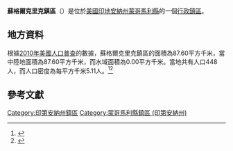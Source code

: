 {{noteTA
|G1=USState
|G2=地名
|G3=Unit
}}
{{Infobox settlement
|official_name            = 蘇格爾克里克鎮區
|native_name = Sugar Creek Township
|settlement_type          = [[行政鎮區|行政鎮區]]
|image_skyline            = 
|imagesize                = 
|image_map                = Map highlighting Sugar Creek Township, Montgomery County, Indiana.svg
|mapsize                  = 250px
|pushpin_map  =USA Indiana
|pushpin_label = 蘇格爾克里克鎮區
|pushpin_label_position   = top
|pushpin_map_caption      = 蘇格爾克里克鎮區在印地安納州的位置
|subdivision_type         = [[世界政區索引|國家]]
|subdivision_type1        = [[美国州份|州份]]
|subdivision_type2        = [[印地安納州行政区划|縣]]
|subdivision_name         = [[美国|美国]]
|subdivision_name1        = [[印地安納州|印地安納州]]
|subdivision_name2        = [[蒙哥馬利縣_(印地安納州)|蒙哥馬利縣]]
|elevation_ft             = 804
|elevation_m              = 245
|timezone                 = [[北美东部時區|北美东部時區]]
|area_total_km2           = 87.60
|area_land_km2            = 87.60
|area_water_km2           = 0.00
|area_total_sq_mi         = 
|area_land_sq_mi          = 
|area_water_sq_mi         = 
|population_as_of         = [[2010年美國人口普查|2010]]
|population_footnotes     = 
|population_total         = 448
|population_density_km2   = auto
|population_density_sq_mi = auto
|utc_offset               = -5
|coordinates              = {{coord|40|10|44|N|86|45|43|W|display=inline,title}}
| coor_pinpoint           = 
| coordinates_footnotes   = 
|timezone_DST             = EDT
|utc_offset_DST           = -4
|postal_code_type         = [[美國郵區編號|郵區編號]]
|postal_code              = 46035, 47930, 47933, 47940, 47955
|area_code                = {{link-en|北美电话区号765|Area code 765|765}}
|blank_name = [[地名信息系统|GNIS ID]]
|blank_info = 453883
}}
'''蘇格爾克里克鎮區'''（{{lang-en|Sugar Creek Township}}）是位於[[美國|美國]][[印地安納州|印地安納州]][[蒙哥馬利縣_(印地安納州)|蒙哥馬利縣]]的一個[[行政鎮區|行政鎮區]]。

== 地方資料 ==
根據[[2010年美國人口普查|2010年美國人口普查]]的數據，蘇格爾克里克鎮區的面積為87.60平方千米，當中陸地面積為87.60平方千米，而水域面積為0.00平方千米。當地共有人口448人，而人口密度為每平方千米5.11人。<ref name="GR8">{{cite web|url=http://factfinder2.census.gov|publisher=[[美国人口调查局|美国人口调查局]]|accessdate=2011-05-14|title=American FactFinder|archive-date=2013-09-11|archive-url=https://web.archive.org/web/20130911234518/http://factfinder2.census.gov/|dead-url=no}}</ref><ref>{{cite web|url=https://www.citypopulation.de/en/usa/indiana/admin/|title=USA: Indiana (Counties and Townships) - City Population|access-date=2020-08-07|archive-date=2020-04-22|archive-url=https://web.archive.org/web/20200422090607/https://www.citypopulation.de/en/usa/indiana/admin/|dead-url=no}}</ref>

== 參考文獻 ==
{{reflist}}

{{蒙哥馬利縣 (印地安納州)}}

{{DEFAULTSORT:Sugar Creek Township}}
[[Category:印第安納州鎮區|Category:印第安納州鎮區]]
[[Category:蒙哥馬利縣鎮區_(印第安納州)|Category:蒙哥馬利縣鎮區 (印第安納州)]]

{{Indiana-geo-stub}}